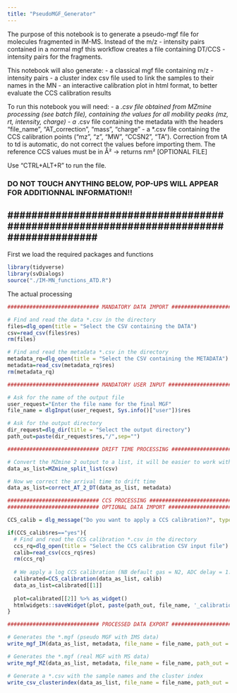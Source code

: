 ---
title: "PseudoMGF_Generator"
---

The purpose of this notebook is to generate a pseudo-mgf file for molecules fragmented in IM-MS.
Instead of the m/z - intensity pairs contained in a normal mgf this workflow creates a file containing DT/CCS - intensity pairs for the fragments.

This notebook will also generate:
- a classical mgf file containing m/z - intensity pairs
- a cluster index csv file used to link the samples to their names in the MN
- an interactive calibration plot in html format, to better evaluate the CCS calibration results

To run this notebook you will need:
- a *.csv file obtained from MZmine processing (see batch file), containing the values for all mobility peaks (mz, rt, intensity, charge)
- a *.csv file containing the metadata with the headers "file_name", "AT_correction", "mass", "charge" 
- a *.csv file containing the CCS calibration points ("mz", "z", "MW", "CCSN2", "TA"). Correction from tA to td is automatic, do not correct the values before importing them. The reference CCS values must be in Å² → returns nm² [OPTIONAL FILE]

Use "CTRL+ALT+R" to run the file.

#######################################################################################
###                                                                                 ###
###  DO NOT TOUCH ANYTHING BELOW, POP-UPS WILL APPEAR FOR ADDITIONNAL INFORMATION!! ###
###                                                                                 ###
#######################################################################################
------------------------------------------------------------------------------------------
First we load the required packages and functions
```{r, message=FALSE, warning=FALSE}
library(tidyverse)
library(svDialogs)
source("./IM-MN_functions_ATD.R")
```

The actual processing
```{r, message=FALSE, warning=FALSE}

############################# MANDATORY DATA IMPORT #################################################

# Find and read the data *.csv in the directory
files=dlg_open(title = "Select the CSV containing the DATA")
csv=read_csv(files$res)
rm(files)

# Find and read the metadata *.csv in the directory
metadata_rq=dlg_open(title = "Select the CSV containing the METADATA")
metadata=read_csv(metadata_rq$res)
rm(metadata_rq)

############################# MANDATORY USER INPUT ##################################################

# Ask for the name of the output file
user_request="Enter the file name for the final MGF"
file_name = dlgInput(user_request, Sys.info()["user"])$res

# Ask for the output directory
dir_request=dlg_dir(title = "Select the output directory")
path_out=paste(dir_request$res,"/",sep="")

############################# DRIFT TIME PROCESSING #################################################

# Convert the MZmine 2 output to a list, it will be easier to work with
data_as_list=MZmine_split_list(csv)

# Now we correct the arrival time to drift time
data_as_list=correct_AT_2_DT(data_as_list, metadata)

############################# CCS PROCESSING ########################################################
############################# OPTIONAL DATA IMPORT ##################################################

CCS_calib = dlg_message("Do you want to apply a CCS calibration?", type = "yesno")

if(CCS_calib$res=="yes"){
  # Find and read the CCS calibration *.csv in the directory
  ccs_rq=dlg_open(title = "Select the CCS calibration CSV input file")
  calib=read_csv(ccs_rq$res)
  rm(ccs_rq)
  
  # We apply a log CCS calibration (NB default gas = N2, ADC delay = 1.5ms, cation = Li+)
  calibrated=CCS_calibration(data_as_list, calib)
  data_as_list=calibrated[[1]]   
  
  plot=calibrated[[2]] %>% as_widget()
  htmlwidgets::saveWidget(plot, paste(path_out, file_name, '_calibration.html', sep=""))
}

############################# PROCESSED DATA EXPORT #################################################

# Generates the *.mgf (pseudo MGF with IMS data)
write_mgf_IM(data_as_list, metadata, file_name = file_name, path_out = path_out)

# Generates the *.mgf (real MGF with MS data)
write_mgf_MZ(data_as_list, metadata, file_name = file_name, path_out = path_out)

# Generate a *.csv with the sample names and the cluster index
write_csv_clusterindex(data_as_list, file_name = file_name, path_out = path_out)

```

